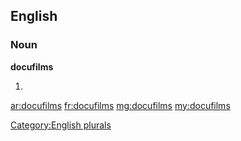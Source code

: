 ==English==

===Noun===
'''docufilms'''

# {{plural of|[[docufilm]]}}

[[Category:English plurals]]

[[ar:docufilms]]
[[fr:docufilms]]
[[mg:docufilms]]
[[my:docufilms]]